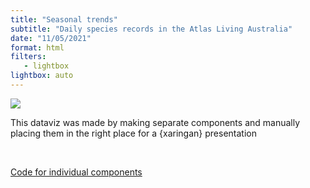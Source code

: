 ```yaml
---
title: "Seasonal trends"
subtitle: "Daily species records in the Atlas Living Australia"
date: "11/05/2021"
format: html
filters:
   - lightbox
lightbox: auto
---
```



![](map_seasonal-records.jfif)

:::{.column-margin}

This dataviz was made by making separate components and manually placing them in the right place for a {xaringan} presentation  

<br>

[Code for individual components](https://github.com/AtlasOfLivingAustralia/science/tree/main/projects/data_holdings/temporal/plots/state-plots)

:::

